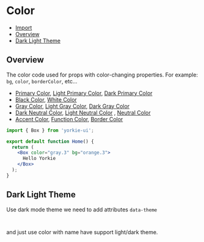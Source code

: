 # Color


<Meta of={ColorsStories} />

- [Import](#import)
- [Overview](#overview)
- [Dark Light Theme](#dark-light-theme)

## Overview

The color code used for props with color-changing properties. For example: `bg`, `color`, `borderColor`, etc...

- [Primary Color](#primarycolor), [Light Primary Color](#lightprimarycolor), [Dark Primary Color](#darkprimarycolor)
- [Black Color](#blackcolor), [White Color](#whitecolor)
- [Gray Color](#graycolor), [Light Gray Color](#lightgraycolor), [Dark Gray Color](#darkgraycolor)
- [Dark Neutral Color](#darkneutralcolor), [Light Neutral Color](#lightneutralcolor)
  , [Neutral Color](#neutralcolor)
- [Accent Color](#accentcolor), [Function Color](#functioncolor), [Border Color](#bordercolor)

```jsx
import { Box } from 'yorkie-ui';

export default function Home() {
  return (
    <Box color="gray.3" bg="orange.3">
      Hello Yorkie
    </Box>
  );
}
```

<Canvas of={ColorsStories.Overview} sourceState="none" />

## Dark Light Theme

Use dark mode theme we need to add attributes `data-theme`

```html
<html data-theme="dark"></html>
```

and just use color with name have support light/dark theme.

```js
<Box color="orange.2" bg="orange.3">
  Hello Yorkie
</Box>
```
